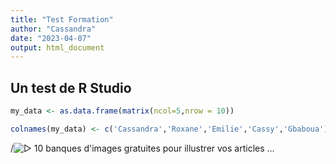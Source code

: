 ```yaml
---
title: "Test Formation"
author: "Cassandra"
date: "2023-04-07"
output: html_document
---
```


## Un test de R Studio

```r
my_data <- as.data.frame(matrix(ncol=5,nrow = 10))
```

```r
colnames(my_data) <- c('Cassandra','Roxane','Emilie','Cassy','Gbaboua')
```

/![▷ 10 banques d'images gratuites pour illustrer vos articles \...](https://www.referenseo.com/wp-content/uploads/2019/03/image-attractive.jpg){alt="▷ 10 banques d'images gratuites pour illustrer vos articles ..."}
